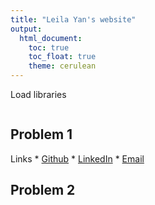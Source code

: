 ```yaml
---
title: "Leila Yan's website"
output: 
  html_document:
    toc: true
    toc_float: true
    theme: cerulean
---
```


Load libraries
```r

```

## Problem 1

Links
* [Github](https://github.com/leilaaayan?tab=repositories)
* [LinkedIn](https://www.linkedin.com/in/leila-yan-07472823b/)
* [Email](leilayan86@gmail.com)

## Problem 2

